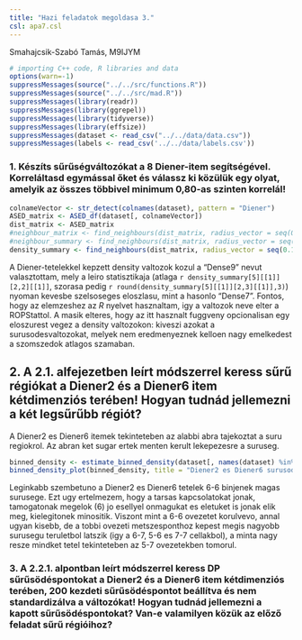 ```yaml
---
title: "Hazi feladatok megoldasa 3."
csl: apa7.csl
---
```


Smahajcsik-Szabó Tamás, M9IJYM

```r
# importing C++ code, R libraries and data
options(warn=-1)
suppressMessages(source("../../src/functions.R"))
suppressMessages(source("../../src/mad.R"))
suppressMessages(library(readr))
suppressMessages(library(ggrepel))
suppressMessages(library(tidyverse))
suppressMessages(library(effsize))
suppressMessages(dataset <- read_csv("../../data/data.csv"))
suppressMessages(labels <- read_csv('../../data/labels.csv'))

```

### 1. Készíts sűrűségváltozókat a 8 Diener-item segítségével. Korreláltasd egymással őket és válassz ki közülük egy olyat, amelyik az összes többivel minimum 0,80-as szinten korrelál!


```r

colnameVector <- str_detect(colnames(dataset), pattern = "Diener")
ASED_matrix <- ASED_df(dataset[, colnameVector])
dist_matrix <- ASED_matrix
#neighbour_matrix <- find_neighbours(dist_matrix, radius_vector = seq(0.1, 1.0, by = 0.05))
#neighbour_summary <- find_neighbours(dist_matrix, radius_vector = seq(0.1, 1.0, by = 0.05), summarize = TRUE)
density_summary <- find_neighbours(dist_matrix, radius_vector = seq(0.1, 1.0, by = 0.05), summarize = TRUE, estimate_density = TRUE, preselection = TRUE)

```

A Diener-tetelekkel kepzett density valtozok kozul a "Dense9" nevut valasztottam, mely a leiro statisztikaja (atlaga `r density_summary[5][[1]][2,2][[1]]`, szorasa pedig `r round(density_summary[5][[1]][2,3][[1]],3)`) nyoman kevesbe szelsoseges eloszlasu, mint a hasonlo "Dense7". Fontos, hogy az elemzeshez az *R* nyelvet hasznaltam, igy a valtozok neve elter a ROPStattol. A masik elteres, hogy az itt hasznalt fuggveny opcionalisan egy eloszurest vegez a density valtozokon: kiveszi azokat a surusodesvaltozokat, melyek nem eredmenyeznek kelloen nagy emelkedest a szomszedok atlagos szamaban. 


## 2. A 2.1. alfejezetben leírt módszerrel keress sűrű régiókat a Diener2 és a Diener6 item kétdimenziós terében! Hogyan tudnád jellemezni a két legsűrűbb régiót?

A Diener2 es Diener6 itemek tekinteteben az alabbi abra tajekoztat a suru regiokrol. Az abran ket sugar ertek menten kerult lekepezesre a suruseg.

```r
binned_density <- estimate_binned_density(dataset[, names(dataset) %in% paste0("Diener", c("2", "6"))])
binned_density_plot(binned_density, title = "Diener2 es Diener6 surusodespontjai kulonbozo radius ertek menten", xlab = "Diener2", ylab = "Diener6", caption = "Atlag surusodes ertekek")
```

Leginkabb szembetuno a Diener2 es Diener6 tetelek 6-6 binjenek magas surusege. Ezt ugy ertelmezem, hogy a tarsas kapcsolatokat jonak, tamogatonak megelok (6) jo esellyel onmagukat es eletuket is jonak elik meg, kielegitonek minositik. Viszont mint a 6-6 ovezetet korulvevo, annal ugyan kisebb, de a tobbi ovezeti metszesponthoz kepest megis nagyobb surusegu teruletbol latszik (igy a 6-7, 5-6 es 7-7 cellakbol), a minta nagy resze mindket tetel tekinteteben az 5-7 ovezetekben tomorul.


### 3. A 2.2.1. alpontban leírt módszerrel keress DP sűrűsödéspontokat a Diener2 és a Diener6 item kétdimenziós terében, 200 kezdeti sűrűsödéspontot beállítva és nem standardizálva a változókat! Hogyan tudnád jellemezni a kapott sűrűsödéspontokat? Van-e valamilyen közük az előző feladat sűrű régióihoz?
